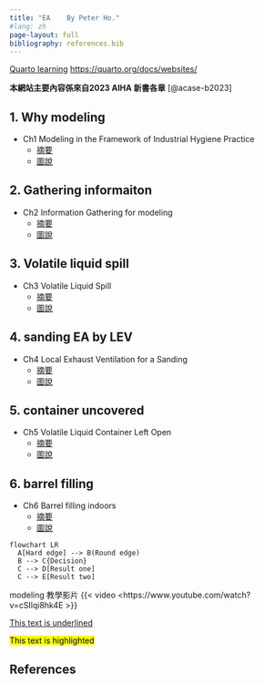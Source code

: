 ```yaml
---
title: "EA    By Peter Ho."
#lang: zh    
page-layout: full
bibliography: references.bib
---
```


[Quarto learning](https://quarto.org/docs/websites/) <https://quarto.org/docs/websites/>

::: callout-important
**本網站主要內容係來自2023 AIHA 新書各章** [@acase-b2023]
:::

## 1. Why modeling

-   Ch1 Modeling in the Framework of Industrial Hygiene Practice
    -   [摘要](info\web_CH1-Why-modeling.html)
    -   [圖說](info\info_CH1_Why_modeling.html)

## 2. Gathering informaiton

-   Ch2 Information Gathering for modeling
    -   [摘要](info\web_CH2-Information-Gathering.html)
    -   [圖說](info\info_CH2_Information%20Gathering.html)

## 3. Volatile liquid spill

-   Ch3 Volatile Liquid Spill
    -   [摘要](info\web_CH3-Volatile-Liquid-Spill.html)
    -   [圖說](info\info_CH3%20volatile%20liquid%20spill.html)

## 4. sanding EA by LEV

-   Ch4 Local Exhaust Ventilation for a Sanding
    -   [摘要](info\web_CH4-Sanding.html)
    -   [圖說](info\info_CH4_Sanding.html)

## 5. container uncovered

-   Ch5 Volatile Liquid Container Left Open
    -   [摘要](info\web_CH5_container-left-open.html)
    -   [圖說](info\info_CH5_container left open.html)
    
## 6. barrel  filling

-   Ch6 Barrel filling indoors
    -   [摘要](info\web_CH6_Barrel-filling.html)
    -   [圖說](info\info_CH6_Barrel filling.html)

::: border
```mermaid
flowchart LR
  A[Hard edge] --> B(Round edge)
  B --> C{Decision}
  C --> D[Result one]
  C --> E[Result two]
```
:::

::: border
modeling 教學影片 {{< video <https://www.youtube.com/watch?v=cSIlqi8hk4E >}}
:::

[This text is underlined]{.underline}

[This text is highlighted]{.mark}

## References {.unnumbered}
